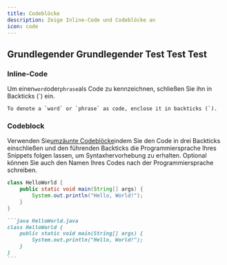 ```yaml
---
title: Codeblöcke
description: Zeige Inline-Code und Codeblöcke an
icon: code
---
```


## Grundlegender Grundlegender Test Test Test

### Inline-Code

Um einen`word`oder`phrase`als Code zu kennzeichnen, schließen Sie ihn in Backticks (\`) ein.

```
To denote a `word` or `phrase` as code, enclose it in backticks (`).
```

### Codeblock

Verwenden Sie[umzäunte Codeblöcke](https://www.markdownguide.org/extended-syntax/#fenced-code-blocks)indem Sie den Code in drei Backticks einschließen und den führenden Backticks die Programmiersprache Ihres Snippets folgen lassen, um Syntaxhervorhebung zu erhalten. Optional können Sie auch den Namen Ihres Codes nach der Programmiersprache schreiben.

```java HelloWorld.java
class HelloWorld {
    public static void main(String[] args) {
        System.out.println("Hello, World!");
    }
}
```

````md
```java HelloWorld.java
class HelloWorld {
    public static void main(String[] args) {
        System.out.println("Hello, World!");
    }
}
```
````
